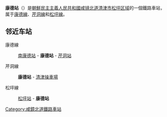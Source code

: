 {{unreferenced|time=2015-02-04T15:59:57+00:00}}
{{朝鮮半島車站資訊
|公司色 = blue
|文字色 = 
|站名 = 康德站
|圖片 = 
|pxl = 
|圖片說明 =
|前一站1 = [[南康德站|南康德]]
|前一站距離1 = 1.3
|後一站距離1 = 
|後一站1 = [[芹洞站|芹洞]]
|所屬路線1 = [[康德線|康德線]]
|距離1 = 1.3
|起點站1 = [[南康德站|南康德]]
|前一站2 = 
|前一站距離2 = 
|後一站距離2 = 
|後一站2 = [[清津操車場|清津操車場]]
|所屬路線2 = [[芹洞线|芹洞线]]
|距離2 = 0.0
|起點站2 = 康德
|前一站3 = [[松坪站|松坪]]
|前一站距離3 = 2.4
|後一站距離3 = 
|後一站3 = 
|所屬路線3 = [[松坪线|松坪线]]
|距離3 = 2.4
|起點站3 = [[松坪站|松坪]]
|諺文 = 강덕역
|朝鮮漢字 = 康德驛
|文觀部式 = Gangdeok-yeok
|馬-賴式 = Kangdŏk-yŏk
|副站名 = 
|車站編號 = 
|停站路線數 = 
|所屬公司 = [[朝鮮民主主義人民共和國鐵道省|朝鮮民主主義人民共和國鐵道省]]
|所在地 =[[咸镜北道|咸镜北道]][[清津市|清津市]][[松坪区域|松坪区域]]
|車站構造 = 地面车站
|月台配置 = 
|啟用年月日 =
|廢站年月日 = 
|上下車人次 = 
|統計年度 = 
|轉車 = 
|備註 = 
|全寬備註 = 
}}

'''康德站'''（{{lang-ko|강덕역}}）是[[朝鮮民主主義人民共和國|朝鮮民主主義人民共和國]][[咸镜北道|咸镜北道]][[清津市|清津市]][[松坪区域|松坪区域]]的一個鐵路車站，属于[[康德線|康德線]]、[[芹洞線|芹洞線]]和[[松坪線|松坪線]]。

==邻近车站==
康德線
:[[南康德站|南康德站]] - '''康德站''' - [[芹洞站|芹洞站]]
芹洞線
:'''康德站''' - [[清津操車場|清津操車場]]
松坪線
:[[松坪站|松坪站]] - '''康德站'''

{{朝鲜铁路小作品}}

{{康德線}}
{{芹洞線}}
{{松坪線}}

[[Category:咸鏡北道鐵路車站|Category:咸鏡北道鐵路車站]]